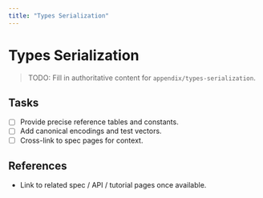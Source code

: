 ```yaml
---
title: "Types Serialization"
---
```


# Types Serialization

> TODO: Fill in authoritative content for `appendix/types-serialization`.

## Tasks
- [ ] Provide precise reference tables and constants.
- [ ] Add canonical encodings and test vectors.
- [ ] Cross-link to spec pages for context.

## References
- Link to related spec / API / tutorial pages once available.
